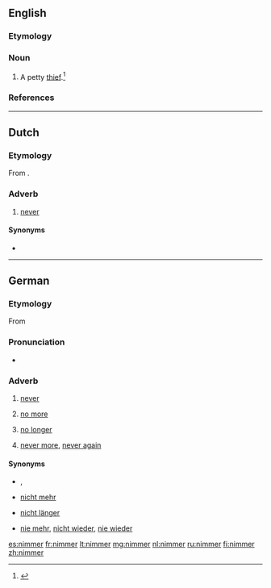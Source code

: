==English==

===Etymology===
{{suffix|nim|er}}

===Noun===
{{en-noun}}

# A petty [[thief]].<ref>{{cite-book |title= Blacks Law Dictionary |edition=Abridged Eighth |author=Garner, Bryan A.
|year= 2005 |publisher=Thomson/West |isbn= 0314158634 |page= 880 |text=}}</ref>

===References===
<references/>

----

==Dutch==

===Etymology===
From {{prefix|n|immer|lang=nl}}.

===Adverb===
{{head|nl|adverb|cat2=indefinite adverbs}}

# [[never]]

====Synonyms====
* {{l|nl|nooit}}

----

==German==

===Etymology===
From {{prefix|n|immer|lang=de}}

===Pronunciation===
* {{IPA|/ˈnɪmɐ/|lang=de}}

===Adverb===
{{head|de|adverb}}

# {{context|South Germany|Austria|lang=de}} [[never]]
# {{context|South Germany|Austria|lang=de}} [[no more]]
# {{context|South Germany|Austria|lang=de}} [[no longer]]
# {{context|South Germany|Austria|lang=de}} [[never more]], [[never again]]

====Synonyms====
* {{sense|never}} {{l|de|nie}}, {{l|de|niemals}}
* {{sense|no more}} [[nicht mehr]]
* {{sense|no longer}} [[nicht länger]]
* {{sense|never again}} [[nie mehr]], [[nicht wieder]], [[nie wieder]]

[[es:nimmer]]
[[fr:nimmer]]
[[lt:nimmer]]
[[mg:nimmer]]
[[nl:nimmer]]
[[ru:nimmer]]
[[fi:nimmer]]
[[zh:nimmer]]